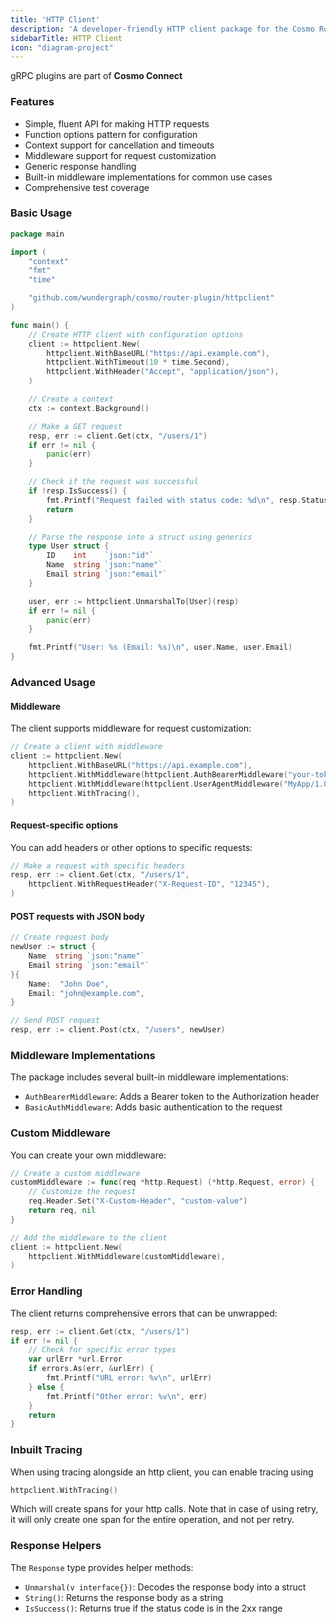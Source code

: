 ```yaml
---
title: 'HTTP Client'
description: 'A developer-friendly HTTP client package for the Cosmo Router Plugin'
sidebarTitle: HTTP Client
icon: "diagram-project"
---
```

<Tip> gRPC plugins are part of **Cosmo Connect** </Tip>


### Features

- Simple, fluent API for making HTTP requests
- Function options pattern for configuration
- Context support for cancellation and timeouts
- Middleware support for request customization
- Generic response handling
- Built-in middleware implementations for common use cases
- Comprehensive test coverage

### Basic Usage

```go
package main

import (
	"context"
	"fmt"
	"time"

	"github.com/wundergraph/cosmo/router-plugin/httpclient"
)

func main() {
	// Create HTTP client with configuration options
	client := httpclient.New(
		httpclient.WithBaseURL("https://api.example.com"),
		httpclient.WithTimeout(10 * time.Second),
		httpclient.WithHeader("Accept", "application/json"),
	)

	// Create a context
	ctx := context.Background()

	// Make a GET request
	resp, err := client.Get(ctx, "/users/1")
	if err != nil {
		panic(err)
	}

	// Check if the request was successful
	if !resp.IsSuccess() {
		fmt.Printf("Request failed with status code: %d\n", resp.StatusCode)
		return
	}

	// Parse the response into a struct using generics
	type User struct {
		ID    int    `json:"id"`
		Name  string `json:"name"`
		Email string `json:"email"`
	}

	user, err := httpclient.UnmarshalTo[User](resp)
	if err != nil {
		panic(err)
	}

	fmt.Printf("User: %s (Email: %s)\n", user.Name, user.Email)
}
```

### Advanced Usage

#### Middleware

The client supports middleware for request customization:

```go
// Create a client with middleware
client := httpclient.New(
	httpclient.WithBaseURL("https://api.example.com"),
	httpclient.WithMiddleware(httpclient.AuthBearerMiddleware("your-token")),
	httpclient.WithMiddleware(httpclient.UserAgentMiddleware("MyApp/1.0")),
    httpclient.WithTracing(),
)
```

#### Request-specific options

You can add headers or other options to specific requests:

```go
// Make a request with specific headers
resp, err := client.Get(ctx, "/users/1", 
	httpclient.WithRequestHeader("X-Request-ID", "12345"),
)
```

#### POST requests with JSON body

```go
// Create request body
newUser := struct {
	Name  string `json:"name"`
	Email string `json:"email"`
}{
	Name:  "John Doe",
	Email: "john@example.com",
}

// Send POST request
resp, err := client.Post(ctx, "/users", newUser)
```

### Middleware Implementations

The package includes several built-in middleware implementations:

- `AuthBearerMiddleware`: Adds a Bearer token to the Authorization header
- `BasicAuthMiddleware`: Adds basic authentication to the request

### Custom Middleware

You can create your own middleware:

```go
// Create a custom middleware
customMiddleware := func(req *http.Request) (*http.Request, error) {
	// Customize the request
	req.Header.Set("X-Custom-Header", "custom-value")
	return req, nil
}

// Add the middleware to the client
client := httpclient.New(
	httpclient.WithMiddleware(customMiddleware),
)
```

### Error Handling

The client returns comprehensive errors that can be unwrapped:

```go
resp, err := client.Get(ctx, "/users/1")
if err != nil {
	// Check for specific error types
	var urlErr *url.Error
	if errors.As(err, &urlErr) {
		fmt.Printf("URL error: %v\n", urlErr)
	} else {
		fmt.Printf("Other error: %v\n", err)
	}
	return
}
```

### Inbuilt Tracing
When using tracing alongside an http client, you can enable tracing using
```go
httpclient.WithTracing()
```
Which will create spans for your http calls. Note that in case of using retry, it will only create one span for the entire operation, and not per retry.

### Response Helpers

The `Response` type provides helper methods:

- `Unmarshal(v interface{})`: Decodes the response body into a struct
- `String()`: Returns the response body as a string
- `IsSuccess()`: Returns true if the status code is in the 2xx range

